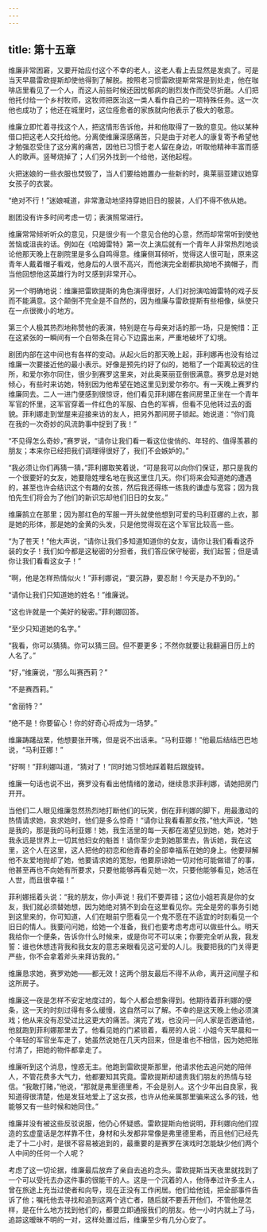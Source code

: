 ```yaml
---
---
---
```

title: 第十五章
---




维廉非常困窘，又要开始应付这个不幸的老人，这老人看上去显然是发疯了。可是当天早晨雷欧提斯却使他得到了解脱。按照老习惯雷欧提斯常常是到处走，他在咖啡店里看见了一个人，而这人前些时候还因忧郁病的剧烈发作而受尽折磨。人们把他托付给一个乡村牧师，这牧师把医治这一类人看作自己的一项特殊任务。这一次他也成功了；他还在城里时，这位痊愈者的家族就向他表示了极大的敬意。

维廉立即忙着寻找这个人，把这情形告诉他，并和他取得了一致的意见。他以某种借口把这老人交托给他。分离使维廉深感痛苦，只是由于对老人的康复寄予希望他才勉强忍受住了这分离的痛苦，因他已习惯于老人留在身边，听取他精神丰富而感人的歌声。竖琴烧掉了；人们另外找到一个给他，送他起程。

火把迷娘的一些衣服也焚毁了，当人们要给她置办一些新的时，奥莱丽亚建议她穿女孩子的衣裳。

“绝对不行！”迷娘喊道，非常激动地坚持穿她旧日的服装，人们不得不依从她。

剧团没有许多时间考虑一切；表演照常进行。

维廉常常倾听听众的意见，只是很少有一个意见合他的心意，然而却常常听到使他苦恼或沮丧的话。例如在《哈姆雷特》第一次上演后就有一个青年人非常热烈地谈论他那天晚上在剧院里是多么自鸣得意。维廉侧耳倾听，觉得这人很可耻，原来这青年人戴着帽子看戏，他身后的人很不高兴，而他演完全剧都执拗地不摘帽子，而当他回想他这英雄行为时又感到非常开心。

另一个明确地说：维廉把雷欧提斯的角色演得很好，人们对扮演哈姆雷特的戏子反而不能满意。这个颠倒不完全是不自然的，因为维廉与雷欧提斯有些相像，纵使只在一点很微小的地方。

第三个人极其热烈地称赞他的表演，特别是在与母亲对话的那一场，只是惋惜：正在这紧张的一瞬间有一个白带条在背心下边露出来，严重地破坏了幻境。

剧团内部在这中间也有各样的变动。从起火后的那天晚上起，菲利娜再也没有给过维廉一次要接近他的最小表示。好像是预先约好了似的，她租了一个距离较远的住所，和爱尔弥尔同住，很少到赛罗这里来，对此奥莱丽亚倒很满意。赛罗总是对她倾心，有些时来访她，特别因为他希望在她这里见到爱尔弥尔。有一天晚上赛罗约维廉同去。二人一进门便感到很惊讶，他们看见菲利娜在套间房里正坐在一个青年军官的怀里，这军官穿着一件红色的军服、白色的军裤，但看不见他转过去的面貌。菲利娜走到堂屋来迎接来访的友人，把另外那间房子锁起。她说道：“你们竟在我的一次奇妙的风流韵事中捉到了我！”

“不见得怎么奇妙，”赛罗说，“请你让我们看一看这位俊俏的、年轻的、值得羡慕的朋友；本来你已经把我们调理得很好了，我们不会嫉妒的。”

“我必须让你们再猜一猜，”菲利娜取笑着说，“可是我可以向你们保证，那只是我的一个很要好的女友，她要隐姓埋名地在我这里住几天。你们将来会知道她的遭遇的，甚至也许会结识这个有趣的女孩，然后我还得练一练我的谦虚与宽容；因为我怕先生们将会为了他们的新识忘却他们旧日的女友。”

维廉鹄立在那里；因为那红色的军服一开头就使他想到可爱的马利亚娜的上衣，那是她的形体，那是她的金黄的头发，只是他觉得现在这个军官比较高一些。

“为了苍天！”他大声说，“请你让我们多知道知道你的女友，请你让我们看看这乔装的女子！我们如今都是这秘密的分担者，我们答应保守秘密，我们起誓；但是请你让我们看看这女子！”

“啊，他是怎样热情似火！”菲利娜说，“要沉静，要忍耐！今天是办不到的。”

“请你让我们只知道她的姓名！”维廉说。

“这也许就是一个美好的秘密。”菲利娜回答。

“至少只知道她的名字。”

“我看，你可以猜猜。你可以猜三回。但不要更多；不然你就要让我翻遍日历上的人名了。”

“好，”维廉说，“那么叫赛西莉？”

“不是赛西莉。”

“舍丽特？”

“绝不是！你要留心！你的好奇心将成为一场梦。”

维廉踌躇战栗，他想要张开嘴，但是说不出话来。“马利亚娜！”他最后结结巴巴地说，“马利亚娜！”

“好啊！”菲利娜叫道，“猜对了！”同时她习惯地踩着鞋后跟旋转。

维廉一句话也说不出，赛罗没有看出他情绪的激动，继续恳求菲利娜，请她把房门开开。

当他们二人眼见维廉忽然热烈地打断他们的玩笑，倒在菲利娜的脚下，用最激动的热情请求她，哀求她时，他们是多么惊奇！“请你让我看看那女孩，”他大声说，“她是我的，那是我的马利亚娜！她，我生活里的每一天都在渴望见到她，她，她对于我永远是世界上一切其他妇女的魁首！请你至少走到她那里去，告诉她，我在这里，这个人在这里，这人把他的初恋和他青春的全部幸福系在她的身上。他要辩解他不友爱地抛却了她，他要请求她的宽恕，他要原谅她一切对他可能做错了的事，他甚至再也不向她有所要求，只要他能够再看见她一次，只要他能够看见，她活在人世，而且很幸福！”

菲利娜摇着头说：“我的朋友，你小声说！我们不要弄错；这位小姐若真是你的女友，我们就必须替她想，因为她绝对猜不到会在这里看见你。完全是旁的事务引她到这里来的，你可知道，人们在眼前宁愿看见一个鬼不愿在不适宜的时刻看见一个旧日的情人。我要问问她，给她一个准备，我们也要考虑考虑可以做些什么。明天我给你一个便条，告诉你什么时候来，或是你可不可以来；你要完全听从我，我发誓：谁也休想违背我和我女友的意志亲眼看见这可爱的人儿。我要把我的门关得更严些，你不会拿着斧头来拜访我的。”

维廉恳求她，赛罗劝她——都无效！这两个朋友最后不得不从命，离开这间屋子和这所房子。

维廉这一夜是怎样不安定地度过的，每个人都会想象得到。他期待着菲利娜的便条，这一天的时刻过得有多么缓慢，这自然可以了解。不幸的是这天晚上他必须演戏；他从来没有忍受过比这更大的痛苦。演完了戏，也没问一问人家是否邀请他，他就跑到菲利娜那里去了。他看见她的门紧锁着，看房的人说：小姐今天早晨和一个年轻的军官坐车走了，她虽然说她在几天内回来，但是谁也不相信，因为她把账付清了，把她的物件都拿走了。

维廉听到这个消息，惶惑无主。他跑到雷欧提斯那里，他请求他去追问她的陪伴人，不管花费多大气力，他都要知其究竟。雷欧提斯却谴责我们朋友的热情与轻信。“我敢打赌，”他说，“那就是弗里德里希，不会是别人。这个少年出自良家，我知道得很清楚，他是发狂地爱上了这女孩，也许从他亲属那里骗来这么多的钱，他能够又有一些时候和她同住。”

维廉并没有被这些反驳说服，他仍心怀疑惑。雷欧提斯向他说明，菲利娜向他们捏造的玄虚童话是怎样靠不住，身材和头发都非常像是弗里德里希，而且他们已经先走了十二小时，是很不容易被追到的，最重要的是赛罗在演戏时怎能缺少他们两个人中间的任何一个人呢？

考虑了这一切论据，维廉最后放弃了亲自去追的念头。雷欧提斯当天夜里就找到了一个可以受托去办这件事的很能干的人。这是一个沉着的人，他侍奉过许多主人，曾在旅途上充当过使者和向导，现在正没有工作闲居。他们给他钱，把全部事件告诉了他；嘱托他去寻找和追到这两个逃亡者，随后就不要丢开他们，不管他是怎样，是在什么地方找到他们的，都要立即通报我们的朋友。他一小时内就上了马，追踪这暧昧不明的一对，这样处置过后，维廉至少有几分心安了。